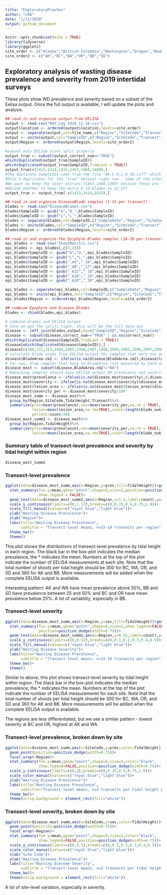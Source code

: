 ```yaml
---
title: "ExploratoryPrevSev"
author: "LRA"
date: "1/13/2020"
output: github_document
---
```


```r
knitr::opts_chunk$set(echo = TRUE)
library(tidyverse)
library(ggplot2)
site_order <- c("Alaska","British Columbia","Washington","Oregon","Bodega Bay","San Diego")
site_order2 <- c("AK","BC","WA","OR","BB","SD")

```

## Exploratory analysis of wasting disease prevalence and severity from 2019 intertidal surveys

These plots show WD prevalence and severity based on a subset of the Eelisa output. Once the full output is available, I will update the plots and analysis. 

```r
## read in and organize output from EELISA
output <- read.csv("NSF_Log_2019_12_16.csv")
output$location <- ordered(output$location,levels=site_order)
output <- separate(output,col=file_name,c("Region","SiteCode","Transect","TidalHeight",NA,NA),sep="[.]",remove = FALSE)
output <- unite(output,col="SampleID",c("Region","SiteCode","Transect","TidalHeight","blade_num"),sep=".",remove=FALSE)
output$Region <- ordered(output$Region,levels=site_order2)

#subset only EELISA scans split properly
output_true <- subset(output,correct_num=="TRUE")
which(duplicated(output_true$SampleID))
which(duplicated(output_true$SampleID,fromLast = TRUE))
output_true[c(1413,1414,1415,1467,1468,1469),]
#The duplicate SampleIDs come from the file "AK.C.4.L.6_10.tiff" which overlaps.
#Only 3 duplicates for the "true" dataset right now - some of the others were not split evenly.
#We want to keep the later entries (1467,1468,1469) because those are the "correct" numbers (match the surrounidng scans)
#Decide whether to keep the extra 6_10 blades as 21_25?
output_true <- output_true[-c(1413,1414,1415),]

## read in and organize DiseaseBlade samples (1-15 per transect)
blades <- read.csv("DiseaseBlades.csv")
blades$SampleID <- gsub("U","U_",blades$SampleID)
blades$SampleID <- gsub("L","L_",blades$SampleID)
blades <- separate(blades,col=SampleID,c("SampleDate","Region","SiteCode","TidalHeight","Transect","Blade"),sep="_")
blades <- unite(blades,col="SampleID",c("Region","SiteCode","Transect","TidalHeight","Blade"),sep=".",remove=FALSE)
blades$Region <- ordered(blades$Region,levels=site_order2)

## read in and organize the Epiphyte Blades samples (16-20 per transect)
epi_blades <- read.csv("ShootMetrics.csv")
epi_blades <- epi_blades[,c(3,15)]
epi_blades$SampleID <- gsub("U","U_",epi_blades$SampleID)
epi_blades$SampleID <- gsub("L","L_",epi_blades$SampleID)
epi_blades$SampleID <- gsub("_m4","_16",epi_blades$SampleID)
epi_blades$SampleID <- gsub("_m8","_17",epi_blades$SampleID)
epi_blades$SampleID <- gsub("_m12","_18",epi_blades$SampleID)
epi_blades$SampleID <- gsub("_m16","_19",epi_blades$SampleID)
epi_blades$SampleID <- gsub("_m20","_20",epi_blades$SampleID)

epi_blades <- separate(epi_blades,col=SampleID,c("SampleDate","Region","SiteCode","TidalHeight","Transect","Blade"),sep="_")
epi_blades <- unite(epi_blades,col="SampleID",c("Region","SiteCode","Transect","TidalHeight","Blade"),sep=".",remove=FALSE)
epi_blades$Region <- ordered(epi_blades$Region,levels=site_order2)

## combine Epiphyte and Disease Blades
blades <- rbind(blades,epi_blades)

# combine blades and EElISA output
# once we get the splits right, this will be the full data set
disease <- left_join(blades,output,by=c("SampleID","Region","SiteCode","TidalHeight","Transect"))
disease <- subset(disease,correct_num=="TRUE" | is.na(correct_num))
which(duplicated(disease$SampleID,fromLast = TRUE))
disease[which(duplicated(disease$SampleID)),]
disease[c(209,211,213,2484,2485,2486,2487,2488,2994,2995,2996,2997,2998),]
# calculate blade areas from EELISA output for samples that were not measured by hand
disease$BladeArea.cm2 <- ifelse(is.na(disease$BladeArea.cm2),disease$lesion_area+disease$healthy_area/100,disease$BladeArea.cm2)
# For now, drop samples that have no BladeArea (not measured by hand and no EELISA output)
disease_most <- subset(disease,BladeArea.cm2!="NA")
# Remaining samples should have EELISA output OR prevelance and severity are 0 (for hand-measured)
disease_most$prevelance <- ifelse(is.na(disease_most$severity),0,disease_most$prevelance)
disease_most$severity <- ifelse(is.na(disease_most$severity)&disease_most$prevelance==0,0,disease_most$severity)
disease_most$lesion_area <- ifelse(is.na(disease_most$lesion_area)&disease_most$prevelance==0,0,disease_most$lesion_area)
disease_most$severity_per <- disease_most$severity/100
disease_most_summ <- disease_most%>%
  group_by(Region,SiteCode,TidalHeight,Transect)%>%
  summarize(prev=mean(prevelance),sev=mean(severity_per,na.rm = TRUE),
            lesion=mean(lesion_area,na.rm=TRUE),count=length(blade_num),
            percent=count/20)
disease_most_summ2 <- disease_most%>%
  group_by(Region,TidalHeight)%>%
  summarize(prev=mean(prevelance),sev=mean(severity_per,na.rm = TRUE),
            lesion=mean(lesion_area,na.rm=TRUE),count=length(blade_num))
```

### Summary table of transect-level prevalence and severity by tidal height within region
```r
disease_most_summ2
```

### Transect-level prevalence

```r

ggplot(data=disease_most_summ,aes(x=Region,y=prev,fill=TidalHeight))+geom_boxplot()+
  stat_summary(fun.y=mean,geom="point",shape=8,size=2,position=position_dodge(width=0.75),
               show.legend = FALSE)+
  geom_text(data=disease_most_summ2,aes(x=Region,y=1.1,label=count),position=position_dodge(width=0.75))+
  scale_y_continuous(limits=c(0,1.12),breaks=c(0,0.25,0.5,0.75,1.0))+
  scale_fill_manual(values=c("royal blue","light blue"))+
  ylab("Wasting Disease Prevalence")+
  xlab("Region")+
  labs(title="Wasting Disease Prevalence",
       subtitle = "Transect-level means, n=15-18 transects per region")+
  theme_bw()+
  theme()
```

This plot shows the distributions of transect-level prevalence by tidal height in each region. The black bar in the box-plot indicates the median prevalence, the * indicates the mean. Numbers at the top of the plot indicate the number of EELISA measurements at each site. Note that the total number of shoots per tidal height should be 300 for BC, WA, OR, and SD and 360 for AK and BB. More measurements will be added when the complete EELISA output is available. 

Interesting pattern: AK and WA have mean prevalence above 50%, BB and SD have prevalence between 25 and 50% and BC and OR have mean prevalence below 25%. A lot of variability, especially in BB.

### Transect-level severity


```r
ggplot(data=disease_most_summ,aes(x=Region,y=sev,fill=TidalHeight))+geom_boxplot()+
  stat_summary(fun.y=mean,geom="point",shape=8,size=2,show.legend=FALSE,
               position=position_dodge(width=0.75))+
  geom_text(data=disease_most_summ2,aes(x=Region,y=0.52,label=count),position=position_dodge(width=0.75))+
  scale_y_continuous(limits=c(0,0.52),breaks=c(0,0.1,0.2,0.3,0.4,0.5))+
  scale_fill_manual(values=c("royal blue","light blue"))+
  ylab("Wasting Disease Severity")+
  labs(title="Wasting Disease Prevalence",
       subtitle = "Transect-level means, n=15-18 transects per region")+
  theme_bw()+
  theme()
```

Similar to above, this plot shows transect-level severity by tidal height within region. The black bar in the box-plot indicates the median prevalence, the * indicates the mean. Numbers at the top of the plot indicate the number of EELISA measurements for each site. Note that the total number of shoots per tidal height should be 300 for BC, WA, OR, and SD and 360 for AK and BB. More measurements will be added when the complete EELISA output is available.

The regions are less differentiated, but we see a similar pattern - lowest severity at BC and OR, highest at AK and WA.

### Transect-level prevalence, broken down by site
```r
ggplot(data=disease_most_summ,aes(x=SiteCode,y=prev,color=TidalHeight))+
  geom_point(position=position_dodge(width=0.75))+
  facet_wrap(~Region)+
  stat_summary(fun.y=mean,geom="point",shape=8,size=2,color="black",
               show.legend=FALSE,position=position_dodge(width=0.75))+
  scale_y_continuous(limits=c(0,1),breaks=c(0,0.25,0.5,0.75,1.0))+
  scale_color_manual(values=c("royal blue","light blue"))+
  ylab("Wasting Disease Prevalence")+
  labs(title="Wasting Disease Prevalence",
       subtitle="Transect-level means, n=3 transects per tidal height per site")+
  theme_bw()+
  theme(strip.background = element_rect(fill="white"))
```

### Transect-level severity, broken down by site
```r
ggplot(data=disease_most_summ,aes(x=SiteCode,y=sev,color=TidalHeight))+
  geom_point(position=position_dodge(width=0.75))+
  facet_wrap(~Region)+
  stat_summary(fun.y=mean,geom="point",shape=8,size=2,color="black",
               show.legend=FALSE,position=position_dodge(width=0.75))+
  scale_y_continuous(limits=c(0,0.5),breaks=c(0,0.1,0.2,0.3,0.4,0.5))+
  scale_color_manual(values=c("royal blue","light blue"))+
  xlab("Site Code")+
  ylab("Wasting Disease Prevalence")+
  labs(title="Wasting Dieseae Severity",
       subtitle = "Transect-level means, n=3 transects per tidal height per site")+
  theme_bw()+
  theme(strip.background = element_rect(fill="white"))
```

A lot of site-level variation, especially in severity. 